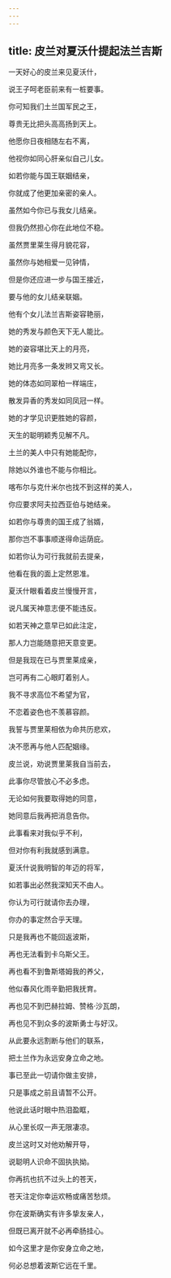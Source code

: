 ```yaml
---
---
---
```

title: 皮兰对夏沃什提起法兰吉斯
---




一天好心的皮兰来见夏沃什，

说王子呵老臣前来有一桩要事。

你可知我们土兰国军民之王，

尊贵无比把头高高扬到天上。

他愿你日夜相随左右不离，

他视你如同心肝亲似自己儿女。

如若你能与国王联姻结亲，

你就成了他更加亲密的亲人。

虽然如今你已与我女儿结亲。

但我仍然担心你在此地位不稳。

虽然贾里莱生得月貌花容，

虽然你与她相爱一见钟情，

但是你还应进一步与国王接近，

要与他的女儿结亲联姻。

他有个女儿法兰吉斯姿容艳丽，

她的秀发与颜色天下无人能比。

她的姿容堪比天上的月亮，

她比月亮多一条发辫又弯又长。

她的体态如同翠柏一样端庄，

散发异香的秀发如同凤冠一样。

她的才学见识更胜她的容颜，

天生的聪明颖秀见解不凡。

土兰的美人中只有她能配你，

除她以外谁也不能与你相比。

喀布尔与克什米尔也找不到这样的美人，

你应要求阿夫拉西亚伯与她结亲。

如若你与尊贵的国王成了翁婿，

那你岂不事事顺遂得命运荫庇。

如若你认为可行我就前去提亲，

他看在我的面上定然恩准。

夏沃什眼看着皮兰慢慢开言，

说凡属天神意志便不能违反。

如若天神之意早已如此注定，

那人力岂能随意把天意变更。

但是我现在已与贾里莱成亲，

岂可再有二心眼盯着别人。

我不寻求高位不希望为官，

不恋着姿色也不羡慕容颜。

我誓与贾里莱相依为命共历悲欢，

决不愿再与他人匹配姻缘。

皮兰说，劝说贾里莱我自当前去，

此事你尽管放心不必多虑。

无论如何我要取得她的同意，

她同意后我再把消息告你。

此事看来对我似乎不利，

但对你有利我就感到满意。

夏沃什说我明智的年迈的将军，

如若事出必然我深知天不由人。

你认为可行就请你去办理，

你办的事定然合乎天理。

只是我再也不能回返波斯，

再也无法看到卡乌斯父王。

再也看不到鲁斯塔姆我的养父，

他似春风化雨辛勤把我抚育。

再也见不到巴赫拉姆、赞格·沙瓦朗，

再也见不到众多的波斯勇士与好汉。

从此要永远割断与他们的联系，

把土兰作为永远安身立命之地。

事已至此一切请你做主安排，

只是事成之前且请暂不公开。

他说此话时眼中热泪盈眶，

从心里长叹一声无限凄凉。

皮兰这时又对他劝解开导，

说聪明人识命不固执执拗。

你再抗也抗不过头上的苍天，

苍天注定你幸运欢畅或痛苦愁烦。

你在波斯确实有许多挚友亲人，

但既已离开就不必再牵肠挂心。

如今这里才是你安身立命之地，

何必总想着波斯它远在千里。